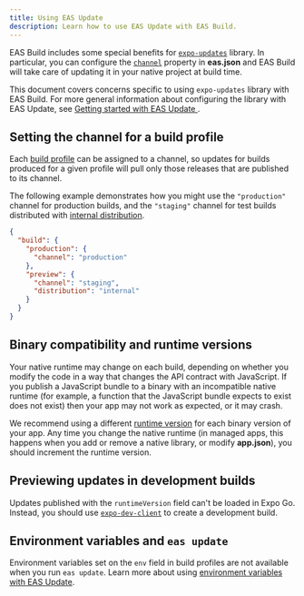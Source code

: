 ```yaml
---
title: Using EAS Update
description: Learn how to use EAS Update with EAS Build.
---
```


EAS Build includes some special benefits for [`expo-updates`](/versions/latest/sdk/updates/) library. In particular, you can configure the [`channel`](/eas-update/how-it-works/#distributing-builds) property in **eas.json** and EAS Build will take care of updating it in your native project at build time.

This document covers concerns specific to using `expo-updates` library with EAS Build. For more general information about configuring the library with EAS Update, see [Getting started with EAS Update ](/eas-update/getting-started/).

## Setting the channel for a build profile

Each [build profile](/build/eas-json/#build-profiles) can be assigned to a channel, so updates for builds produced for a given profile will pull only those releases that are published to its channel.

The following example demonstrates how you might use the `"production"` channel for production builds, and the `"staging"` channel for test builds distributed with [internal distribution](/build/internal-distribution/).

```json eas.json
{
  "build": {
    "production": {
      "channel": "production"
    },
    "preview": {
      "channel": "staging",
      "distribution": "internal"
    }
  }
}
```

## Binary compatibility and runtime versions

Your native runtime may change on each build, depending on whether you modify the code in a way that changes the API contract with JavaScript. If you publish a JavaScript bundle to a binary with an incompatible native runtime (for example, a function that the JavaScript bundle expects to exist does not exist) then your app may not work as expected, or it may crash.

We recommend using a different [runtime version](/distribution/runtime-versions/) for each binary version of your app. Any time you change the native runtime (in managed apps, this happens when you add or remove a native library, or modify **app.json**), you should increment the runtime version.

## Previewing updates in development builds

Updates published with the `runtimeVersion` field can't be loaded in Expo Go. Instead, you should use [`expo-dev-client`](/versions/latest/sdk/dev-client/) to create a development build.

## Environment variables and `eas update`

Environment variables set on the `env` field in build profiles are not available when you run `eas update`. Learn more about using [environment variables with EAS Update](/eas-update/environment-variables).
